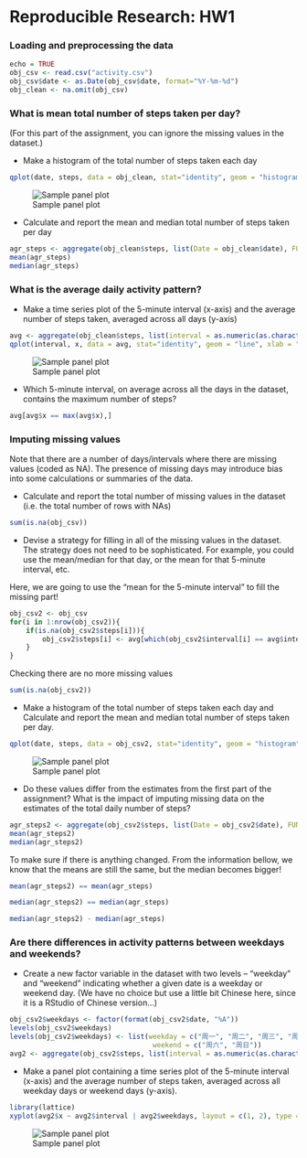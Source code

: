 Reproducible Research: HW1
==========================================

### Loading and preprocessing the data

```r
echo = TRUE
obj_csv <- read.csv("activity.csv")
obj_csv$date <- as.Date(obj_csv$date, format="%Y-%m-%d")
obj_clean <- na.omit(obj_csv)
```

### What is mean total number of steps taken per day?
(For this part of the assignment, you can ignore the missing values in the dataset.)

* Make a histogram of the total number of steps taken each day

```r
qplot(date, steps, data = obj_clean, stat="identity", geom = "histogram", width = 0.5)
```

![Sample panel plot](figure/unnamed-chunk-2-1.png) 

* Calculate and report the mean and median total number of steps taken per day

```r
agr_steps <- aggregate(obj_clean$steps, list(Date = obj_clean$date), FUN = "sum")$x
mean(agr_steps)
median(agr_steps)
```

### What is the average daily activity pattern?

* Make a time series plot of the 5-minute interval (x-axis) and the average number of steps taken, 
  averaged across all days (y-axis)

```r
avg <- aggregate(obj_clean$steps, list(interval = as.numeric(as.character(obj_clean$interval))), FUN = "mean")
qplot(interval, x, data = avg, stat="identity", geom = "line", xlab = "average steps")
```
![Sample panel plot](figure/unnamed-chunk-4-1.png) 

* Which 5-minute interval, on average across all the days in the dataset, contains the maximum number of steps?

```r
avg[avg$x == max(avg$x),]
```

### Imputing missing values
Note that there are a number of days/intervals where there are missing values (coded as NA). 
The presence of missing days may introduce bias into some calculations or summaries of the data.

* Calculate and report the total number of missing values in the dataset 
  (i.e. the total number of rows with NAs)
  
```r
sum(is.na(obj_csv))
```

* Devise a strategy for filling in all of the missing values in the dataset. 
  The strategy does not need to be sophisticated. 
  For example, you could use the mean/median for that day, or the mean for that 5-minute interval, etc.

Here, we are going to use the "mean for the 5-minute interval" to fill the missing part!
```r
obj_csv2 <- obj_csv
for(i in 1:nrow(obj_csv2)){
	if(is.na(obj_csv2$steps[i])){
		obj_csv2$steps[i] <- avg[which(obj_csv2$interval[i] == avg$interval), ]$x
	}
}
```
Checking there are no more missing values

```r
sum(is.na(obj_csv2))
```

* Make a histogram of the total number of steps taken each day 
  and Calculate and report the mean and median total number of steps taken per day.

```r
qplot(date, steps, data = obj_csv2, stat="identity", geom = "histogram")
```
![Sample panel plot](figure/unnamed-chunk-9-1.png) 

* Do these values differ from the estimates from the first part of the assignment? 
  What is the impact of imputing missing data on the estimates of the total daily number of steps?

```r
agr_steps2 <- aggregate(obj_csv2$steps, list(Date = obj_csv2$date), FUN = "sum")$x
mean(agr_steps2)
median(agr_steps2)
```

To make sure if there is anything changed.
From the information bellow, we know that the means are still the same,
but the median becomes bigger!

```r
mean(agr_steps2) == mean(agr_steps)
```
```r
median(agr_steps2) == median(agr_steps)
```
```r
median(agr_steps2) - median(agr_steps)
```

### Are there differences in activity patterns between weekdays and weekends?
* Create a new factor variable in the dataset with two levels – “weekday” and “weekend” 
  indicating whether a given date is a weekday or weekend day.
  (We have no choice but use a little bit Chinese here, since it is a RStudio of Chinese version...)

```r
obj_csv2$weekdays <- factor(format(obj_csv2$date, "%A"))
levels(obj_csv2$weekdays)
levels(obj_csv2$weekdays) <- list(weekday = c("周一", "周二", "周三", "周四", "周五"),
                                   weekend = c("周六", "周日"))
avg2 <- aggregate(obj_csv2$steps, list(interval = as.numeric(as.character(obj_csv2$interval)), weekdays = obj_csv2$weekdays), FUN = "mean")
```
* Make a panel plot containing a time series plot of the 5-minute interval (x-axis) 
  and the average number of steps taken, averaged across all weekday days or weekend days (y-axis).

```r
library(lattice)
xyplot(avg2$x ~ avg2$interval | avg2$weekdays, layout = c(1, 2), type = "l", xlab = "Interval", ylab = "Steps")
```

![Sample panel plot](figure/unnamed-chunk-15-1.png) 

